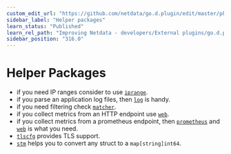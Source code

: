 ```yaml
---
custom_edit_url: "https://github.com/netdata/go.d.plugin/edit/master/pkg/README.md"
sidebar_label: "Helper packages"
learn_status: "Published"
learn_rel_path: "Improving Netdata - developers/External plugins/go.d.plugin/Helper Packages"
sidebar_position: "316.0"
---
```



# Helper Packages

- if you need IP ranges consider to
  use [`iprange`](/docs/improving-netdata---developers/external-plugins/go.d.plugin/helper-packages/iprange).
- if you parse an application log files, then [`log`](https://github.com/netdata/go.d.plugin/tree/master/pkg/logs) is
  handy.
- if you need filtering
  check [`matcher`](/docs/improving-netdata---developers/external-plugins/go.d.plugin/helper-packages/matcher).
- if you collect metrics from an HTTP endpoint use [`web`](https://github.com/netdata/go.d.plugin/tree/master/pkg/web).
- if you collect metrics from a prometheus endpoint,
  then [`prometheus`](https://github.com/netdata/go.d.plugin/tree/master/pkg/prometheus)
  and [`web`](/docs/improving-netdata---developers/external-plugins/go.d.plugin/helper-packages/web) is what you need.
- [`tlscfg`](/docs/improving-netdata---developers/external-plugins/go.d.plugin/helper-packages/tlscfg) provides TLS support.
- [`stm`](/docs/improving-netdata---developers/external-plugins/go.d.plugin/helper-packages/stm) helps you to convert any struct to a `map[string]int64`.
